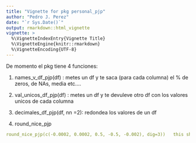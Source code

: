 ```yaml
---
title: "Vignette for pkg personal_pjp"
author: "Pedro J. Perez"
date: "`r Sys.Date()`"
output: rmarkdown::html_vignette
vignette: >
  %\VignetteIndexEntry{Vignette Title}
  %\VignetteEngine{knitr::rmarkdown}
  %\VignetteEncoding{UTF-8}
---
```



De momento el pkg tiene 4 funciones:

1) names_v_df_pjp(df) : metes un df y te saca (para cada columna) el % de zeros, de NAs, media etc....  

2) val_unicos_df_pjp(df) : metes un df y te devuleve otro df con los valores unicos de cada columna  

3) decimales_df_pjp(df, nn =2): redondea los valores de un df  

4) round_nice_pjp

``` yaml
round_nice_pjp(c(-0.0002, 0.0002, 0.5, -0.5, -0.002), dig=3))   this should return c("0.000", "0.000", "0.500", "-0.500", "-0.002")
```
